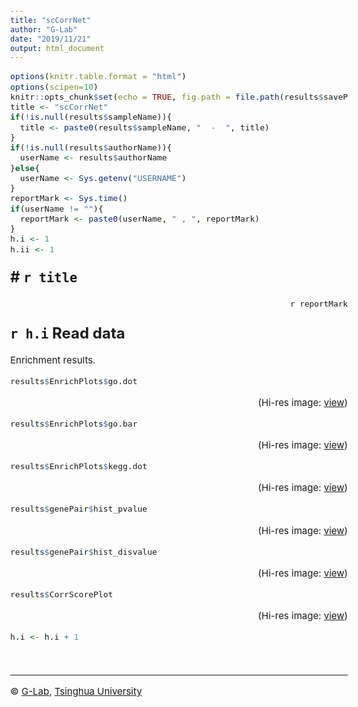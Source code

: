 ```yaml
---
title: "scCorrNet"
author: "G-Lab"
date: "2019/11/21"
output: html_document
---
```


<style type="text/css">
    body{
        font-size: 15px;
        line-height: 22px;
    }
    h1.title {
        font-size: 38px;
    }
    h1 {
        font-size: 28px;
        margin-top: 23px;
    }
    h2 {
        font-size: 24px;
        margin-top: 25px;
    }
    h3 {
      font-size: 20px;
        margin-top: 25px;
    }
    code.r{
        font-size: 13px;
    }
    pre {
        font-size: 14px;
    }
    p {
        margin-top:10px;
        margin-bottom:10px;
    }
    table { 
        width: 60%;
        border-collapse: collapse;
        font-family: Futura, Arial, sans-serif;
    }
    th,td {
        padding: 5px;
    }
    th,td {
        border-bottom: 1px solid #ddd;
        border-top: 1px solid #ddd;
        padding-right: 20px
    }
</style>


```r
options(knitr.table.format = "html") 
options(scipen=10)
knitr::opts_chunk$set(echo = TRUE, fig.path = file.path(results$savePath, 'report-figures//'))
title <- "scCorrNet"
if(!is.null(results$sampleName)){
  title <- paste0(results$sampleName, "  -  ", title)
}
if(!is.null(results$authorName)){
  userName <- results$authorName
}else{
  userName <- Sys.getenv("USERNAME")
}
reportMark <- Sys.time()
if(userName != ""){
  reportMark <- paste0(userName, " , ", reportMark)
}
h.i <- 1
h.ii <- 1
```


# `r title`
--------------------------------
<p align="right">`r reportMark`</p>




## `r h.i` Read data
Enrichment results.


```r
results$EnrichPlots$go.dot
```
<p align="right">(Hi-res image: <a href="./report-figures/go_dotPlot.png">view</a>)</p>


```r
results$EnrichPlots$go.bar
```
<p align="right">(Hi-res image: <a href="./report-figures/go_barPlot.png">view</a>)</p>

```r
results$EnrichPlots$kegg.dot
```
<p align="right">(Hi-res image: <a href="./report-figures/kegg_dotPlot.png">view</a>)</p>

```r
results$genePair$hist_pvalue
```
<p align="right">(Hi-res image: <a href="./report-figures/hist_pvalue.png">view</a>)</p>

```r
results$genePair$hist_disvalue
```
<p align="right">(Hi-res image: <a href="./report-figures/hist_disvalue.png">view</a>)</p>

```r
results$CorrScorePlot
```
<p align="right">(Hi-res image: <a href="./report-figures/ShowCorrScore.png">view</a>)</p>



```r
h.i <- h.i + 1
```


<br>

--------------------------------------
&copy; [G-Lab](http://lifeome.net/glab/jgu/),   [Tsinghua University](http://www.tsinghua.edu.cn)
